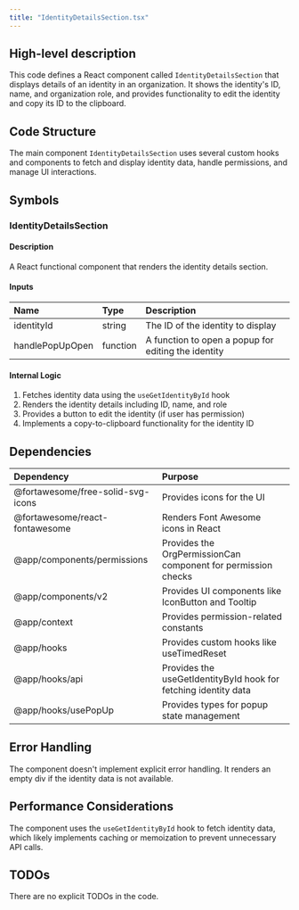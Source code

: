 ```yaml
---
title: "IdentityDetailsSection.tsx"
---
```


## High-level description
This code defines a React component called `IdentityDetailsSection` that displays details of an identity in an organization. It shows the identity's ID, name, and organization role, and provides functionality to edit the identity and copy its ID to the clipboard.

## Code Structure
The main component `IdentityDetailsSection` uses several custom hooks and components to fetch and display identity data, handle permissions, and manage UI interactions.

## Symbols

### IdentityDetailsSection
#### Description
A React functional component that renders the identity details section.

#### Inputs
| Name | Type | Description |
|:-----|:-----|:------------|
| identityId | string | The ID of the identity to display |
| handlePopUpOpen | function | A function to open a popup for editing the identity |

#### Internal Logic
1. Fetches identity data using the `useGetIdentityById` hook
2. Renders the identity details including ID, name, and role
3. Provides a button to edit the identity (if user has permission)
4. Implements a copy-to-clipboard functionality for the identity ID

## Dependencies
| Dependency | Purpose |
|:-----------|:--------|
| @fortawesome/free-solid-svg-icons | Provides icons for the UI |
| @fortawesome/react-fontawesome | Renders Font Awesome icons in React |
| @app/components/permissions | Provides the OrgPermissionCan component for permission checks |
| @app/components/v2 | Provides UI components like IconButton and Tooltip |
| @app/context | Provides permission-related constants |
| @app/hooks | Provides custom hooks like useTimedReset |
| @app/hooks/api | Provides the useGetIdentityById hook for fetching identity data |
| @app/hooks/usePopUp | Provides types for popup state management |

## Error Handling
The component doesn't implement explicit error handling. It renders an empty div if the identity data is not available.

## Performance Considerations
The component uses the `useGetIdentityById` hook to fetch identity data, which likely implements caching or memoization to prevent unnecessary API calls.

## TODOs
There are no explicit TODOs in the code.